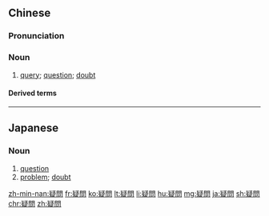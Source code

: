 {{also|疑问}}
==Chinese==
{{zh-forms|s=疑问}}

===Pronunciation===
{{zh-pron
|m=yíwèn
|c=ji4 man6
|h=pfs=ngì-mun
|mn=gî-būn
|ma=Zh-yíwèn.ogg
|cat=n
}}

===Noun===
{{zh-noun}}

# {{lb|zh|Elementary Mandarin}} [[query]]; [[question]]; [[doubt]]

====Derived terms====
{{zh-der|毫無疑問}}

{{zh-cat|Elementary}}

----

==Japanese==
{{ja-kanjitab|疑|問}}

===Noun===
{{ja-noun|ぎもん}}

# [[question]]
# [[problem]]; [[doubt]]

[[zh-min-nan:疑問]]
[[fr:疑問]]
[[ko:疑問]]
[[lt:疑問]]
[[li:疑問]]
[[hu:疑問]]
[[mg:疑問]]
[[ja:疑問]]
[[sh:疑問]]
[[chr:疑問]]
[[zh:疑問]]